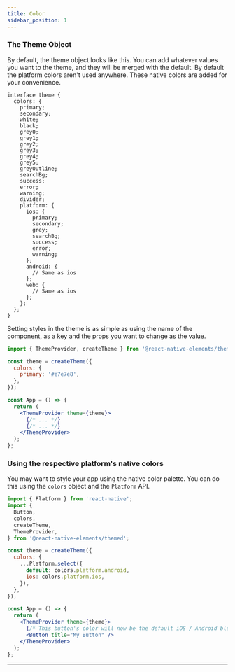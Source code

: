 ```yaml
---
title: Color
sidebar_position: 1
---
```


### The Theme Object

By default, the theme object looks like this. You can add whatever values you
want to the theme, and they will be merged with the default. By default the
platform colors aren't used anywhere. These native colors are added for
your convenience.

```tsx
interface theme {
  colors: {
    primary;
    secondary;
    white;
    black;
    grey0;
    grey1;
    grey2;
    grey3;
    grey4;
    grey5;
    greyOutline;
    searchBg;
    success;
    error;
    warning;
    divider;
    platform: {
      ios: {
        primary;
        secondary;
        grey;
        searchBg;
        success;
        error;
        warning;
      };
      android: {
        // Same as ios
      };
      web: {
        // Same as ios
      };
    };
  };
}
```

Setting styles in the theme is as simple as using the name of the component, as
a key and the props you want to change as the value.

```jsx
import { ThemeProvider, createTheme } from '@react-native-elements/themed';

const theme = createTheme({
  colors: {
    primary: '#e7e7e8',
  },
});

const App = () => {
  return (
    <ThemeProvider theme={theme}>
      {/* ... */}
      {/* ... */}
    </ThemeProvider>
  );
};
```

### Using the respective platform's native colors

You may want to style your app using the native color palette. You can do this
using the `colors` object and the `Platform` API.

```jsx
import { Platform } from 'react-native';
import {
  Button,
  colors,
  createTheme,
  ThemeProvider,
} from '@react-native-elements/themed';

const theme = createTheme({
  colors: {
    ...Platform.select({
      default: colors.platform.android,
      ios: colors.platform.ios,
    }),
  },
});

const App = () => {
  return (
    <ThemeProvider theme={theme}>
      {/* This button's color will now be the default iOS / Android blue. */}
      <Button title="My Button" />
    </ThemeProvider>
  );
};
```

---

